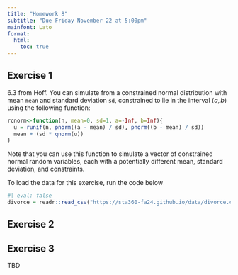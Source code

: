 ```yaml
---
title: "Homework 8"
subtitle: "Due Friday November 22 at 5:00pm"
mainfont: Lato
format: 
  html:
    toc: true
---
```


## Exercise 1 


6.3 from Hoff. You can simulate from a constrained normal distribution with mean `mean` and standard deviation `sd`, constrained to lie in the interval $(a,b)$ using the following function:

```r
rcnorm<-function(n, mean=0, sd=1, a=-Inf, b=Inf){
  u = runif(n, pnorm((a - mean) / sd), pnorm((b - mean) / sd))
  mean + (sd * qnorm(u))
}
```

Note that you can use this function to simulate a vector of constrained normal random variables, each with a potentially different mean, standard deviation, and constraints.

To load the data for this exercise, run the code below

```r
#| eval: false
divorce = readr::read_csv("https://sta360-fa24.github.io/data/divorce.csv")
```

## Exercise 2

<stan problem> 

## Exercise 3

TBD

<!-- <dynamical systems problem> -->

